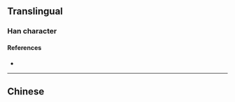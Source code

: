{{also|堯}}
{{character info}}
==Translingual==
{{Han simplified forms|堯|尭|尧|ex=y}}

===Han character===
{{Han char|rn=43|rad=尢|as=03|sn=6|four=5021|canj=JPMU|ids=⿱𭠍兀}}

====References====
* {{Han ref|kx=0298.081|hdz=10552.100|uh=5C27|ud=23591}}

----

==Chinese==
{{zh-see|堯}}